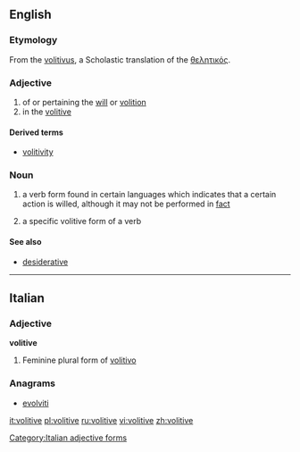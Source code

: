 ==English==

===Etymology===

From the {{etyl|ML.}} [[volitivus]], a Scholastic translation of the {{etyl|el}} [[θελητικός]].

===Adjective===
{{en-adj|-}}

# of or pertaining the [[will]] or [[volition]]
# in the [[#Noun|volitive]]

====Derived terms====
* [[volitivity]]

===Noun===
{{en-noun}}

# {{context|not countable}} a verb form found in certain languages which indicates that a certain action is willed, although it may not be performed in [[fact]]
# a specific volitive form of a verb

====See also====
* [[desiderative]]

----

==Italian==

===Adjective===
'''volitive''' {{f}}

# Feminine plural form of [[volitivo]]

===Anagrams===
* [[evolviti#Italian|evolviti]]

[[Category:Italian adjective forms]]

[[it:volitive]]
[[pl:volitive]]
[[ru:volitive]]
[[vi:volitive]]
[[zh:volitive]]